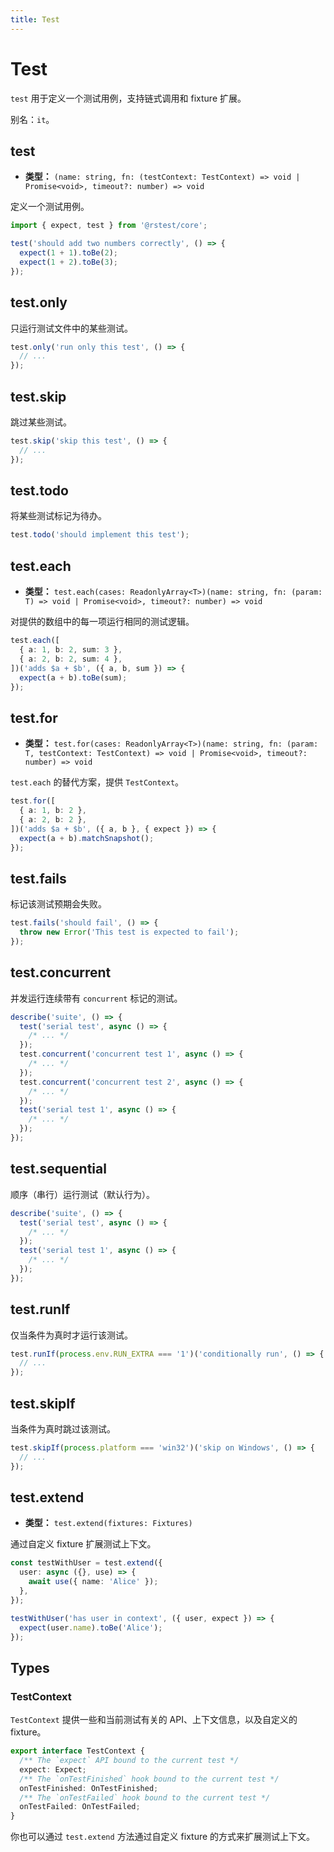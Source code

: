 ```yaml
---
title: Test
---
```


# Test

`test` 用于定义一个测试用例，支持链式调用和 fixture 扩展。

别名：`it`。

## test

- **类型：** `(name: string, fn: (testContext: TestContext) => void | Promise<void>, timeout?: number) => void`

定义一个测试用例。

```ts
import { expect, test } from '@rstest/core';

test('should add two numbers correctly', () => {
  expect(1 + 1).toBe(2);
  expect(1 + 2).toBe(3);
});
```

## test.only

只运行测试文件中的某些测试。

```ts
test.only('run only this test', () => {
  // ...
});
```

## test.skip

跳过某些测试。

```ts
test.skip('skip this test', () => {
  // ...
});
```

## test.todo

将某些测试标记为待办。

```ts
test.todo('should implement this test');
```

## test.each

- **类型：** `test.each(cases: ReadonlyArray<T>)(name: string, fn: (param: T) => void | Promise<void>, timeout?: number) => void`

对提供的数组中的每一项运行相同的测试逻辑。

```ts
test.each([
  { a: 1, b: 2, sum: 3 },
  { a: 2, b: 2, sum: 4 },
])('adds $a + $b', ({ a, b, sum }) => {
  expect(a + b).toBe(sum);
});
```

## test.for

- **类型：** `test.for(cases: ReadonlyArray<T>)(name: string, fn: (param: T, testContext: TestContext) => void | Promise<void>, timeout?: number) => void`

`test.each` 的替代方案，提供 `TestContext`。

```ts
test.for([
  { a: 1, b: 2 },
  { a: 2, b: 2 },
])('adds $a + $b', ({ a, b }, { expect }) => {
  expect(a + b).matchSnapshot();
});
```

## test.fails

标记该测试预期会失败。

```ts
test.fails('should fail', () => {
  throw new Error('This test is expected to fail');
});
```

## test.concurrent

并发运行连续带有 `concurrent` 标记的测试。

```ts
describe('suite', () => {
  test('serial test', async () => {
    /* ... */
  });
  test.concurrent('concurrent test 1', async () => {
    /* ... */
  });
  test.concurrent('concurrent test 2', async () => {
    /* ... */
  });
  test('serial test 1', async () => {
    /* ... */
  });
});
```

## test.sequential

顺序（串行）运行测试（默认行为）。

```ts
describe('suite', () => {
  test('serial test', async () => {
    /* ... */
  });
  test('serial test 1', async () => {
    /* ... */
  });
});
```

## test.runIf

仅当条件为真时才运行该测试。

```ts
test.runIf(process.env.RUN_EXTRA === '1')('conditionally run', () => {
  // ...
});
```

## test.skipIf

当条件为真时跳过该测试。

```ts
test.skipIf(process.platform === 'win32')('skip on Windows', () => {
  // ...
});
```

## test.extend

- **类型：** `test.extend(fixtures: Fixtures)`

通过自定义 fixture 扩展测试上下文。

```ts
const testWithUser = test.extend({
  user: async ({}, use) => {
    await use({ name: 'Alice' });
  },
});

testWithUser('has user in context', ({ user, expect }) => {
  expect(user.name).toBe('Alice');
});
```

## Types

### TestContext

`TestContext` 提供一些和当前测试有关的 API、上下文信息，以及自定义的 fixture。

```ts
export interface TestContext {
  /** The `expect` API bound to the current test */
  expect: Expect;
  /** The `onTestFinished` hook bound to the current test */
  onTestFinished: OnTestFinished;
  /** The `onTestFailed` hook bound to the current test */
  onTestFailed: OnTestFailed;
}
```

你也可以通过 `test.extend` 方法通过自定义 fixture 的方式来扩展测试上下文。

